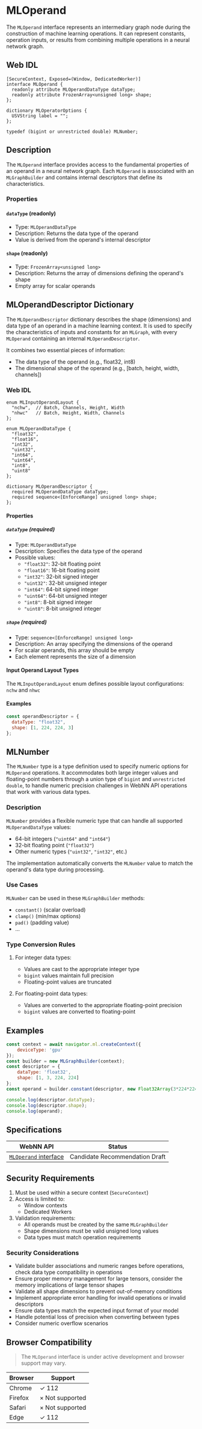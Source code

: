 
# MLOperand

The `MLOperand` interface represents an intermediary graph node during the construction of machine learning operations. It can represent constants, operation inputs, or results from combining multiple operations in a neural network graph.

## Web IDL

```webidl showLineNumbers filename="web-idl"
[SecureContext, Exposed=(Window, DedicatedWorker)]
interface MLOperand {
  readonly attribute MLOperandDataType dataType;
  readonly attribute FrozenArray<unsigned long> shape;
};

dictionary MLOperatorOptions {
  USVString label = "";
};

typedef (bigint or unrestricted double) MLNumber;
```

## Description

The `MLOperand` interface provides access to the fundamental properties of an operand in a neural network graph. Each `MLOperand` is associated with an `MLGraphBuilder` and contains internal descriptors that define its characteristics.

### Properties

#### `dataType` (readonly)
- Type: `MLOperandDataType`
- Description: Returns the data type of the operand
- Value is derived from the operand's internal descriptor

#### `shape` (readonly)
- Type: `FrozenArray<unsigned long>`
- Description: Returns the array of dimensions defining the operand's shape
- Empty array for scalar operands

## MLOperandDescriptor Dictionary

The `MLOperandDescriptor` dictionary describes the shape (dimensions) and data type of an operand in a machine learning context. It is used to specify the characteristics of inputs and constants for an `MLGraph`, with every `MLOperand` containing an internal `MLOperandDescriptor`.

It combines two essential pieces of information:
- The data type of the operand (e.g., float32, int8)
- The dimensional shape of the operand (e.g., [batch, height, width, channels])

### Web IDL

```webidl showLineNumbers filename="web-idl"
enum MLInputOperandLayout {
  "nchw",  // Batch, Channels, Height, Width
  "nhwc"   // Batch, Height, Width, Channels
};

enum MLOperandDataType {
  "float32",
  "float16",
  "int32",
  "uint32",
  "int64",
  "uint64",
  "int8",
  "uint8"
};

dictionary MLOperandDescriptor {
  required MLOperandDataType dataType;
  required sequence<[EnforceRange] unsigned long> shape;
};
```

#### Properties

##### `dataType` (required)
- Type: `MLOperandDataType`
- Description: Specifies the data type of the operand
- Possible values:
  - `"float32"`: 32-bit floating point
  - `"float16"`: 16-bit floating point
  - `"int32"`: 32-bit signed integer
  - `"uint32"`: 32-bit unsigned integer
  - `"int64"`: 64-bit signed integer
  - `"uint64"`: 64-bit unsigned integer
  - `"int8"`: 8-bit signed integer
  - `"uint8"`: 8-bit unsigned integer

##### `shape` (required)
- Type: `sequence<[EnforceRange] unsigned long>`
- Description: An array specifying the dimensions of the operand
- For scalar operands, this array should be empty
- Each element represents the size of a dimension

#### Input Operand Layout Types

The `MLInputOperandLayout` enum defines possible layout configurations: `nchw` and `nhwc`

#### Examples

```js showLineNumbers filename="operand-descriptor.js"
const operandDescriptor = {
  dataType: "float32",
  shape: [1, 224, 224, 3]
};
```

## MLNumber

The `MLNumber` type is a type definition used to specify numeric options for `MLOperand` operations. 
It accommodates both large integer values and floating-point numbers through a union type of `bigint` and `unrestricted double`, to handle numeric precision challenges in WebNN API operations that work with various data types.

### Description

`MLNumber` provides a flexible numeric type that can handle all supported `MLOperandDataType` values:
- 64-bit integers (`"uint64"` and `"int64"`)
- 32-bit floating point (`"float32"`)
- Other numeric types (`"uint32"`, `"int32"`, etc.)

The implementation automatically converts the `MLNumber` value to match the operand's data type during processing.

### Use Cases

`MLNumber` can be used in these `MLGraphBuilder` methods:

- `constant()` (scalar overload)
- `clamp()` (min/max options)
- `pad()` (padding value)
- ...

### Type Conversion Rules

1. For integer data types:
   - Values are cast to the appropriate integer type
   - `bigint` values maintain full precision
   - Floating-point values are truncated

2. For floating-point data types:
   - Values are converted to the appropriate floating-point precision
   - `bigint` values are converted to floating-point

## Examples

```js showLineNumbers filename="operand-descriptor.js"
const context = await navigator.ml.createContext({
    deviceType: 'gpu'
});
const builder = new MLGraphBuilder(context);
const descriptor = {
    dataType: 'float32',
    shape: [1, 3, 224, 224]
};
const operand = builder.constant(descriptor, new Float32Array(3*224*224).fill(0.2));

console.log(descriptor.dataType); 
console.log(descriptor.shape); 
console.log(operand); 
```

## Specifications

| WebNN API | Status |
|--------------|---------|
| [`MLOperand` interface](https://webmachinelearning.github.io/webnn/#api-mloperand) | Candidate Recommendation Draft |

## Security Requirements

1. Must be used within a secure context (`SecureContext`)
2. Access is limited to:
   - Window contexts
   - Dedicated Workers
3. Validation requirements:
   - All operands must be created by the same `MLGraphBuilder`
   - Shape dimensions must be valid unsigned long values
   - Data types must match operation requirements

### Security Considerations

- Validate builder associations and numeric ranges before operations, check data type compatibility in operations
- Ensure proper memory management for large tensors, consider the memory implications of large tensor shapes
- Validate all shape dimensions to prevent out-of-memory conditions
- Implement appropriate error handling for invalid operations or invalid descriptors
- Ensure data types match the expected input format of your model
- Handle potential loss of precision when converting between types
- Consider numeric overflow scenarios

## Browser Compatibility

> <InfoIcon /> The `MLOperand` interface is under active development and browser support may vary.

| Browser | Support |
|---------|---------|
| Chrome  | ✓ 112 |
| Firefox | × Not supported |
| Safari  | × Not supported |
| Edge    | ✓ 112 |